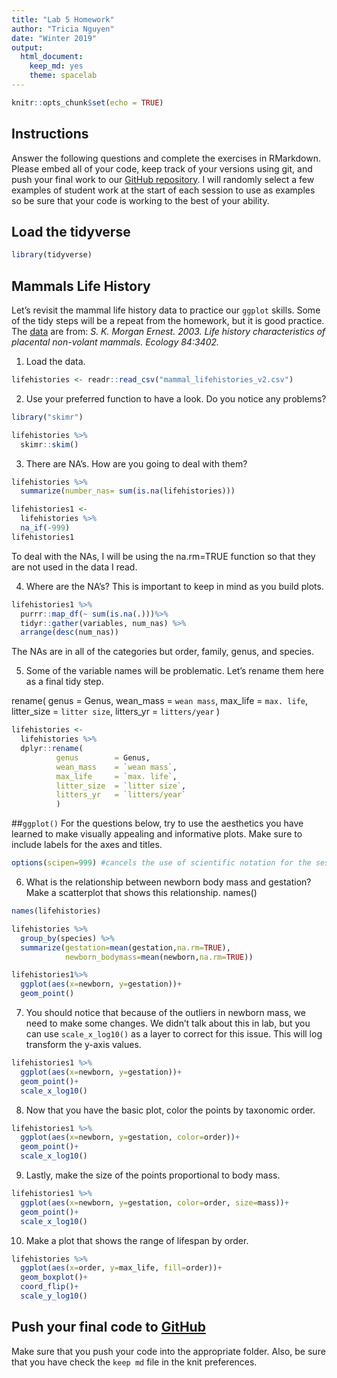 ```yaml
---
title: "Lab 5 Homework"
author: "Tricia Nguyen"
date: "Winter 2019"
output:
  html_document:
    keep_md: yes
    theme: spacelab
---
```


```r
knitr::opts_chunk$set(echo = TRUE)
```

## Instructions
Answer the following questions and complete the exercises in RMarkdown. Please embed all of your code, keep track of your versions using git, and push your final work to our [GitHub repository](https://github.com/FRS417-DataScienceBiologists). I will randomly select a few examples of student work at the start of each session to use as examples so be sure that your code is working to the best of your ability.

## Load the tidyverse
```r
library(tidyverse)
```

## Mammals Life History
Let's revisit the mammal life history data to practice our `ggplot` skills. Some of the tidy steps will be a repeat from the homework, but it is good practice. The [data](http://esapubs.org/archive/ecol/E084/093/) are from: *S. K. Morgan Ernest. 2003. Life history characteristics of placental non-volant mammals. Ecology 84:3402.*

1. Load the data.
```r
lifehistories <- readr::read_csv("mammal_lifehistories_v2.csv")
```

2. Use your preferred function to have a look. Do you notice any problems?

```r
library("skimr")
```
```r
lifehistories %>% 
  skimr::skim()
```

3. There are NA's. How are you going to deal with them?
```r
lifehistories %>% 
  summarize(number_nas= sum(is.na(lifehistories)))
```
```r
lifehistories1 <- 
  lifehistories %>% 
  na_if(-999)
lifehistories1
```
To deal with the NAs, I will be using the na.rm=TRUE function so that they are not used in the data I read.

4. Where are the NA's? This is important to keep in mind as you build plots.

```r
lifehistories1 %>%
  purrr::map_df(~ sum(is.na(.)))%>% 
  tidyr::gather(variables, num_nas) %>% 
  arrange(desc(num_nas))
```

The NAs are in all of the categories but order, family, genus, and species.

5. Some of the variable names will be problematic. Let's rename them here as a final tidy step.

rename(
          genus        = Genus,
          wean_mass    = `wean mass`,
          max_life     = `max. life`,
          litter_size  = `litter size`,
          litters_yr   = `litters/year`
          )
          
          
```r
lifehistories <- 
  lifehistories %>%  
  dplyr::rename(
          genus        = Genus,
          wean_mass    = `wean mass`,
          max_life     = `max. life`,
          litter_size  = `litter size`,
          litters_yr   = `litters/year`
          )
```

##`ggplot()`
For the questions below, try to use the aesthetics you have learned to make visually appealing and informative plots. Make sure to include labels for the axes and titles.
```r
options(scipen=999) #cancels the use of scientific notation for the session
```

6. What is the relationship between newborn body mass and gestation? Make a scatterplot that shows this relationship. 
names()
```r
names(lifehistories)
```

```r
lifehistories %>% 
  group_by(species) %>% 
  summarize(gestation=mean(gestation,na.rm=TRUE),
            newborn_bodymass=mean(newborn,na.rm=TRUE))
```

```r
lifehistories1%>% 
  ggplot(aes(x=newborn, y=gestation))+
  geom_point()
```

7. You should notice that because of the outliers in newborn mass, we need to make some changes. We didn't talk about this in lab, but you can use `scale_x_log10()` as a layer to correct for this issue. This will log transform the y-axis values.

```r
lifehistories1 %>%
  ggplot(aes(x=newborn, y=gestation))+
  geom_point()+
  scale_x_log10()
```
8. Now that you have the basic plot, color the points by taxonomic order.

```r
lifehistories1 %>%
  ggplot(aes(x=newborn, y=gestation, color=order))+
  geom_point()+
  scale_x_log10()
```
9. Lastly, make the size of the points proportional to body mass.
```r
lifehistories1 %>%
  ggplot(aes(x=newborn, y=gestation, color=order, size=mass))+
  geom_point()+
  scale_x_log10()
```

10. Make a plot that shows the range of lifespan by order.
```r
lifehistories %>% 
  ggplot(aes(x=order, y=max_life, fill=order))+
  geom_boxplot()+
  coord_flip()+
  scale_y_log10()
```


## Push your final code to [GitHub](https://github.com/FRS417-DataScienceBiologists)
Make sure that you push your code into the appropriate folder. Also, be sure that you have check the `keep md` file in the knit preferences.